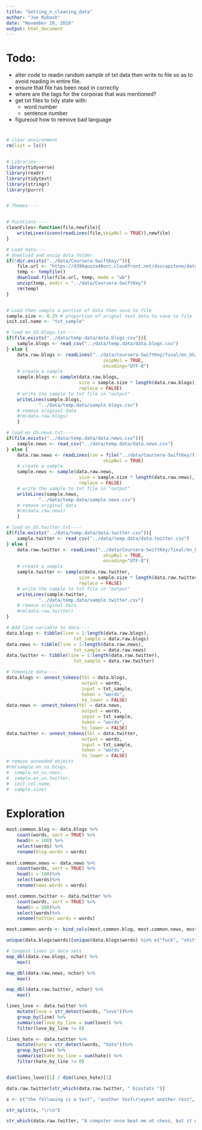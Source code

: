 ```yaml
---
title: "Getting_n_cleaning_data"
author: "Joe Rubash"
date: "November 28, 2018"
output: html_document
---
```


# Todo:
- alter code to readin random sample of txt data then write to file so as to avoid reading in entire file.
- ensure that file has been read in correctly
- where are the tags for the corporas that was mentioned?
- get txt files to tidy state with:
    - word number
    - sentence number
- figureout how to remove bad language

# ##############################################################################
```r
# clear environment
rm(list = ls())


# Libraries----
library(tidyverse)
library(readr)
library(tidytext)
library(stringr)
library(purrr)


# Themes----


# Fucntions-----
cleanFiles<-function(file,newfile){
    writeLines(iconv(readLines(file,skipNul = TRUE)),newfile)
}

# Load data----
# download and unzip data folder
if(!dir.exists("../data/Coursera-SwiftKey/")){
    file.url <- "https://d396qusza40orc.cloudfront.net/dsscapstone/dataset/Coursera-SwiftKey.zip"
    temp <- tempfile()
    download.file(file.url, temp, mode = "wb")
    unzip(temp, exdir = "../data/Coursera-SwiftKey")
    rm(temp)
}


# Load then sample a portion of data then save to file
sample.size <- 0.25 # proportion of orignal text data to save to file
init.col.name <- "txt_sample"

# load en_US.blogs.txt----
if(file.exists("../data/temp.data/data.blogs.csv")){
    sample.blogs <- read_csv("../data/temp.data/data.blogs.csv")
} else {
    data.raw.blogs <- readLines("../data/Coursera-SwiftKey/final/en_US/en_US.blogs.txt",
                                    skipNul = TRUE,
                                    encoding="UTF-8")
    # create a sample
    sample.blogs <- sample(data.raw.blogs,
                           size = sample.size * length(data.raw.blogs),
                           replace = FALSE)
    # write the sample to txt file in "output"
    writeLines(sample.blogs,
            "../data/temp.data/sample.blogs.csv")
    # remove original data
    #rm(data.raw.blogs)
    }

# load en_US.news.txt----
if(file.exists("../data/temp.data/data.news.csv")){
    sample.news <- read_csv("../data/temp.data/data.news.csv")
} else {
    data.raw.news <- readLines(con = file("../data/Coursera-SwiftKey/final/en_US/en_US.news.txt", "rb"),
                                    skipNul = TRUE)
    # create a sample
    sample.news <- sample(data.raw.news,
                           size = sample.size * length(data.raw.news),
                           replace = FALSE)
    # write the sample to txt file in "output"
    writeLines(sample.news,
            "../data/temp.data/sample.news.csv")
    # remove original data
    #rm(data.raw.news)
    }

# load en_US.twitter.txt----
if(file.exists("../data/temp.data/data.twitter.csv")){
    sample.twitter <- read_csv("../data/temp.data/data.twitter.csv")
} else {
    data.raw.twitter <- readLines("../data/Coursera-SwiftKey/final/en_US/en_US.twitter.txt",
                                    skipNul = TRUE,
                                    encoding="UTF-8")
    # create a sample
    sample.twitter <- sample(data.raw.twitter,
                           size = sample.size * length(data.raw.twitter),
                           replace = FALSE)
    # write the sample to txt file in "output"
    writeLines(sample.twitter,
            "../data/temp.data/sample.twitter.csv")
    # remove original data
    #rm(data.raw.twitter)
}

# Add line variable to data----
data.blogs <- tibble(line = 1:length(data.raw.blogs),
                         txt_sample = data.raw.blogs)
data.news <- tibble(line = 1:length(data.raw.news),
                         txt_sample = data.raw.news)
data.twitter <- tibble(line = 1:length(data.raw.twitter),
                         txt_sample = data.raw.twitter)

# Tokenize data----
data.blogs <- unnest_tokens(tbl = data.blogs,
                            output = words,
                            input = txt_sample,
                            token = "words",
                            to_lower = FALSE)
data.news <- unnest_tokens(tbl = data.news,
                            output = words,
                            input = txt_sample,
                            token = "words",
                            to_lower = FALSE)
data.twitter <- unnest_tokens(tbl = data.twitter,
                            output = words,
                            input = txt_sample,
                            token = "words",
                            to_lower = FALSE)
# remove unneeded objects
#rm(sample.en_us.blogs,
#  sample.en_us.news,
#  sample.en_us.twitter,
#  init.col.name,
#  sample.size)
```                            
# ##############################################################################

# Exploration
```r
most.common.blog <- data.blogs %>%
    count(words, sort = TRUE) %>% 
    head(n = 100) %>% 
    select(words) %>% 
    rename(blog.words = words)
   
most.common.news <- data.news %>%
    count(words, sort = TRUE) %>% 
    head(n = 100)%>% 
    select(words)%>% 
    rename(news.words = words)

most.common.twitter <- data.twitter %>%
    count(words, sort = TRUE) %>% 
    head(n = 100)%>% 
    select(words)%>% 
    rename(twitter.words = words)

most.common.words <- bind_cols(most.common.blog, most.common.news, most.common.twitter)

```
```r
unique(data.blogs$words)[unique(data.blogs$words) %in% c("fuck", "shit", "pussy")]
```
```r
# longest lines in data sets
map_dbl(data.raw.blogs, nchar) %>% 
    max()

map_dbl(data.raw.news, nchar) %>% 
    max()

map_dbl(data.raw.twitter, nchar) %>% 
    max()

```
```r
lines_love <- data.twitter %>% 
    mutate(love = str_detect(words, "love"))%>%
    group_by(line) %>%
    summarise(love_by_line = sum(love)) %>% 
    filter(love_by_line != 0)

lines_hate <- data.twitter %>% 
    mutate(hate = str_detect(words, "hate"))%>%
    group_by(line) %>%
    summarise(hate_by_line = sum(hate)) %>% 
    filter(hate_by_line != 0)


dim(lines_love)[1] / dim(lines_hate)[1]
```
```r
data.raw.twitter[str_which(data.raw.twitter, " biostats ")]
```
```r
x <- c("the following is a test", "another test\r\nyest another test", "testing again")

str_split(x, "\r\n")
```
```r
str_which(data.raw.twitter, "A computer once beat me at chess, but it was no match for me at kickboxing")
```

